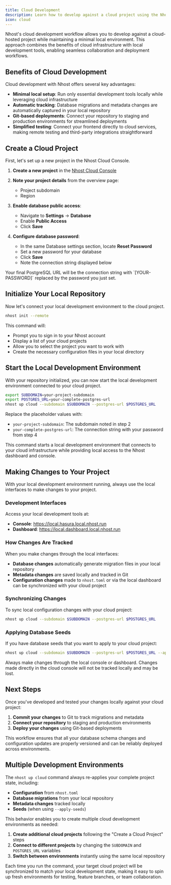 ```yaml
---
title: Cloud Development
description: Learn how to develop against a cloud project using the Nhost CLI
icon: cloud
---
```


Nhost's cloud development workflow allows you to develop against a cloud-hosted project while maintaining a minimal local environment. This approach combines the benefits of cloud infrastructure with local development tools, enabling seamless collaboration and deployment workflows.

## Benefits of Cloud Development

Cloud development with Nhost offers several key advantages:

- **Minimal local setup**: Run only essential development tools locally while leveraging cloud infrastructure
- **Automatic tracking**: Database migrations and metadata changes are automatically captured in your local repository
- **Git-based deployments**: Connect your repository to staging and production environments for streamlined deployments
- **Simplified testing**: Connect your frontend directly to cloud services, making remote testing and third-party integrations straightforward

## Create a Cloud Project

First, let's set up a new project in the Nhost Cloud Console.

1. **Create a new project** in the [Nhost Cloud Console](https://app.nhost.io)

2. **Note your project details** from the overview page:
   - Project subdomain
   - Region

3. **Enable database public access**:
   - Navigate to **Settings** → **Database**
   - Enable **Public Access**
   - Click **Save**

4. **Configure database password**:
   - In the same Database settings section, locate **Reset Password**
   - Set a new password for your database
   - Click **Save**
   - Note the connection string displayed below

<Info>
Your final PostgreSQL URL will be the connection string with `[YOUR-PASSWORD]` replaced by the password you just set.
</Info>

## Initialize Your Local Repository

Now let's connect your local development environment to the cloud project.

```bash
nhost init --remote
```

This command will:
- Prompt you to sign in to your Nhost account
- Display a list of your cloud projects
- Allow you to select the project you want to work with
- Create the necessary configuration files in your local directory

## Start the Local Development Environment

With your repository initialized, you can now start the local development environment connected to your cloud project.

```bash
export SUBDOMAIN=your-project-subdomain
export POSTGRES_URL=your-complete-postgres-url
nhost up cloud --subdomain $SUBDOMAIN --postgres-url $POSTGRES_URL
```

Replace the placeholder values with:
- `your-project-subdomain`: The subdomain noted in step 2
- `your-complete-postgres-url`: The connection string with your password from step 4

This command starts a local development environment that connects to your cloud infrastructure while providing local access to the Nhost dashboard and console.

## Making Changes to Your Project

With your local development environment running, always use the local interfaces to make changes to your project.

### Development Interfaces

Access your local development tools at:

- **Console**: https://local.hasura.local.nhost.run
- **Dashboard**: https://local.dashboard.local.nhost.run

### How Changes Are Tracked

When you make changes through the local interfaces:

- **Database changes** automatically generate migration files in your local repository
- **Metadata changes** are saved locally and tracked in Git
- **Configuration changes** made to `nhost.toml` or via the local dashboard can be synchronized with your cloud project

### Synchronizing Changes

To sync local configuration changes with your cloud project:

```bash
nhost up cloud --subdomain $SUBDOMAIN --postgres-url $POSTGRES_URL
```

### Applying Database Seeds

If you have database seeds that you want to apply to your cloud project:

```bash
nhost up cloud --subdomain $SUBDOMAIN --postgres-url $POSTGRES_URL --apply-seeds
```

<Warning>
Always make changes through the local console or dashboard. Changes made directly in the cloud console will not be tracked locally and may be lost.
</Warning>

## Next Steps

Once you've developed and tested your changes locally against your cloud project:

1. **Commit your changes** to Git to track migrations and metadata
2. **Connect your repository** to staging and production environments
3. **Deploy your changes** using Git-based deployments

This workflow ensures that all your database schema changes and configuration updates are properly versioned and can be reliably deployed across environments.

## Multiple Development Environments

The `nhost up cloud` command always re-applies your complete project state, including:

- **Configuration** from `nhost.toml`
- **Database migrations** from your local repository
- **Metadata changes** tracked locally
- **Seeds** (when using `--apply-seeds`)

This behavior enables you to create multiple cloud development environments as needed:

1. **Create additional cloud projects** following the "Create a Cloud Project" steps
2. **Connect to different projects** by changing the `SUBDOMAIN` and `POSTGRES_URL` variables
3. **Switch between environments** instantly using the same local repository

Each time you run the command, your target cloud project will be synchronized to match your local development state, making it easy to spin up fresh environments for testing, feature branches, or team collaboration.

